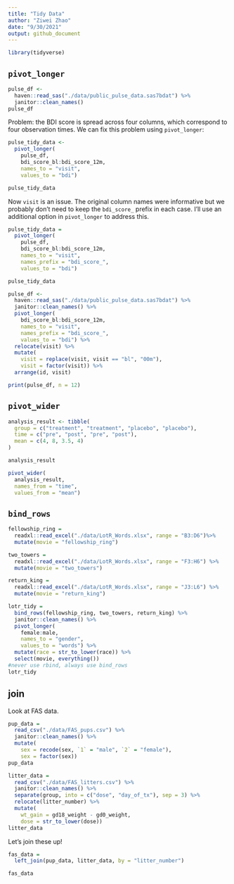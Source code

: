 ```yaml
---
title: "Tidy Data"
author: "Ziwei Zhao"
date: "9/30/2021"
output: github_document
---
```


```r
library(tidyverse)
```

## `pivot_longer`

```r
pulse_df <- 
  haven::read_sas("./data/public_pulse_data.sas7bdat") %>%
  janitor::clean_names()
pulse_df
```
Problem: the BDI score is spread across four columns, which correspond to four observation times. We can fix this problem using `pivot_longer`:

```r
pulse_tidy_data <- 
  pivot_longer(
    pulse_df, 
    bdi_score_bl:bdi_score_12m,
    names_to = "visit", 
    values_to = "bdi")

pulse_tidy_data
```
Now `visit` is an issue. The original column names were informative but we probably don’t need to keep the `bdi_score_` prefix in each case. I’ll use an additional option in `pivot_longer` to address this.

```r
pulse_tidy_data = 
  pivot_longer(
    pulse_df, 
    bdi_score_bl:bdi_score_12m,
    names_to = "visit", 
    names_prefix = "bdi_score_",
    values_to = "bdi")

pulse_tidy_data
```
```r
pulse_df <- 
  haven::read_sas("./data/public_pulse_data.sas7bdat") %>%
  janitor::clean_names() %>%
  pivot_longer(
    bdi_score_bl:bdi_score_12m,
    names_to = "visit", 
    names_prefix = "bdi_score_",
    values_to = "bdi") %>%
  relocate(visit) %>%
  mutate(
    visit = replace(visit, visit == "bl", "00m"),
    visit = factor(visit)) %>%
  arrange(id, visit)

print(pulse_df, n = 12)
```
## `pivot_wider`

```r
analysis_result <- tibble(
  group = c("treatment", "treatment", "placebo", "placebo"),
  time = c("pre", "post", "pre", "post"),
  mean = c(4, 8, 3.5, 4)
)

analysis_result
```

```r
pivot_wider(
  analysis_result, 
  names_from = "time", 
  values_from = "mean")
```

## `bind_rows`

```r
fellowship_ring = 
  readxl::read_excel("./data/LotR_Words.xlsx", range = "B3:D6")%>%
  mutate(movie = "fellowship_ring")

two_towers = 
  readxl::read_excel("./data/LotR_Words.xlsx", range = "F3:H6") %>%
  mutate(movie = "two_towers")

return_king = 
  readxl::read_excel("./data/LotR_Words.xlsx", range = "J3:L6") %>%
  mutate(movie = "return_king")
```

```r
lotr_tidy = 
  bind_rows(fellowship_ring, two_towers, return_king) %>%
  janitor::clean_names() %>%
  pivot_longer(
    female:male,
    names_to = "gender", 
    values_to = "words") %>%
  mutate(race = str_to_lower(race)) %>% 
  select(movie, everything()) 
#never use rbind, always use bind_rows
lotr_tidy
```

## join

Look at FAS data.

```r
pup_data = 
  read_csv("./data/FAS_pups.csv") %>%
  janitor::clean_names() %>%
  mutate(
    sex = recode(sex, `1` = "male", `2` = "female"),
    sex = factor(sex)) 
pup_data
```

```r
litter_data = 
  read_csv("./data/FAS_litters.csv") %>%
  janitor::clean_names() %>%
  separate(group, into = c("dose", "day_of_tx"), sep = 3) %>%
  relocate(litter_number) %>%
  mutate(
    wt_gain = gd18_weight - gd0_weight,
    dose = str_to_lower(dose))
litter_data
```

Let's join these up!

```r
fas_data = 
  left_join(pup_data, litter_data, by = "litter_number")

fas_data
```

